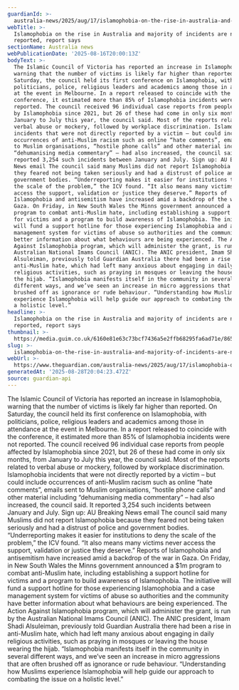 ```yaml
---
guardianId: >-
  australia-news/2025/aug/17/islamophobia-on-the-rise-in-australia-and-majority-of-incidents-are-not-reported-report-says-ntwnfb
webTitle: >-
  Islamophobia on the rise in Australia and majority of incidents are not
  reported, report says
sectionName: Australia news
webPublicationDate: '2025-08-16T20:00:13Z'
bodyText: >-
  The Islamic Council of Victoria has reported an increase in Islamophobia,
  warning that the number of victims is likely far higher than reported. On
  Saturday, the council held its first conference on Islamophobia, with
  politicians, police, religious leaders and academics among those in attendance
  at the event in Melbourne. In a report released to coincide with the
  conference, it estimated more than 85% of Islamophobia incidents were not
  reported. The council received 96 individual case reports from people affected
  by Islamophobia since 2021, but 26 of these had come in only six months, from
  January to July this year, the council said. Most of the reports related to
  verbal abuse or mockery, followed by workplace discrimination. Islamophobia
  incidents that were not directly reported by a victim – but could include
  occurrences of anti-Muslim racism such as online “hate comments”, emails sent
  to Muslim organisations, “hostile phone calls” and other material including
  “dehumanising media commentary” – had also increased, the council said. It
  reported 3,254 such incidents between January and July. Sign up: AU Breaking
  News email The council said many Muslims did not report Islamophobia because
  they feared not being taken seriously and had a distrust of police and
  government bodies. “Underreporting makes it easier for institutions to deny
  the scale of the problem,” the ICV found. “It also means many victims never
  access the support, validation or justice they deserve.” Reports of
  Islamophobia and antisemitism have increased amid a backdrop of the war in
  Gaza. On Friday, in New South Wales the Minns government announced a $1m
  program to combat anti-Muslim hate, including establishing a support hotline
  for victims and a program to build awareness of Islamophobia. The initiative
  will fund a support hotline for those experiencing Islamophobia and a case
  management system for victims of abuse so authorities and the community have
  better information about what behaviours are being experienced. The Action
  Against Islamophobia program, which will administer the grant, is run by the
  Australian National Imams Council (ANIC). The ANIC president, Imam Shadi
  Alsuleiman, previously told Guardian Australia there had been a rise in
  anti-Muslim hate, which had left many anxious about engaging in daily
  religious activities, such as praying in mosques or leaving the house wearing
  the hijab. “Islamophobia manifests itself in the community in several
  different ways, and we’ve seen an increase in micro aggressions that are often
  brushed off as ignorance or rude behaviour. “Understanding how Muslims
  experience Islamophobia will help guide our approach to combating the issue on
  a holistic level.”
headline: >-
  Islamophobia on the rise in Australia and majority of incidents are not
  reported, report says
thumbnail: >-
  https://media.guim.co.uk/6160e81e63c73bcf7436a5e2ffb68295fa6ad71e/865_454_1448_1158/500.jpg
slug: >-
  islamophobia-on-the-rise-in-australia-and-majority-of-incidents-are-not-reported-report-says
webUrl: >-
  https://www.theguardian.com/australia-news/2025/aug/17/islamophobia-on-the-rise-in-australia-and-majority-of-incidents-are-not-reported-report-says-ntwnfb
generatedAt: '2025-08-28T20:04:23.472Z'
source: guardian-api
---
```

The Islamic Council of Victoria has reported an increase in Islamophobia, warning that the number of victims is likely far higher than reported. On Saturday, the council held its first conference on Islamophobia, with politicians, police, religious leaders and academics among those in attendance at the event in Melbourne. In a report released to coincide with the conference, it estimated more than 85% of Islamophobia incidents were not reported. The council received 96 individual case reports from people affected by Islamophobia since 2021, but 26 of these had come in only six months, from January to July this year, the council said. Most of the reports related to verbal abuse or mockery, followed by workplace discrimination. Islamophobia incidents that were not directly reported by a victim – but could include occurrences of anti-Muslim racism such as online “hate comments”, emails sent to Muslim organisations, “hostile phone calls” and other material including “dehumanising media commentary” – had also increased, the council said. It reported 3,254 such incidents between January and July. Sign up: AU Breaking News email The council said many Muslims did not report Islamophobia because they feared not being taken seriously and had a distrust of police and government bodies. “Underreporting makes it easier for institutions to deny the scale of the problem,” the ICV found. “It also means many victims never access the support, validation or justice they deserve.” Reports of Islamophobia and antisemitism have increased amid a backdrop of the war in Gaza. On Friday, in New South Wales the Minns government announced a $1m program to combat anti-Muslim hate, including establishing a support hotline for victims and a program to build awareness of Islamophobia. The initiative will fund a support hotline for those experiencing Islamophobia and a case management system for victims of abuse so authorities and the community have better information about what behaviours are being experienced. The Action Against Islamophobia program, which will administer the grant, is run by the Australian National Imams Council (ANIC). The ANIC president, Imam Shadi Alsuleiman, previously told Guardian Australia there had been a rise in anti-Muslim hate, which had left many anxious about engaging in daily religious activities, such as praying in mosques or leaving the house wearing the hijab. “Islamophobia manifests itself in the community in several different ways, and we’ve seen an increase in micro aggressions that are often brushed off as ignorance or rude behaviour. “Understanding how Muslims experience Islamophobia will help guide our approach to combating the issue on a holistic level.”
